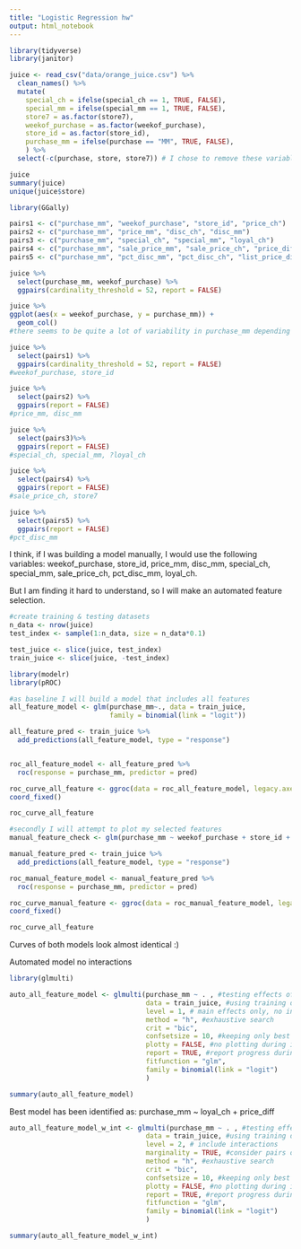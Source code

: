 ```yaml
---
title: "Logistic Regression hw"
output: html_notebook
---
```


```r
library(tidyverse)
library(janitor)
```

```r
juice <- read_csv("data/orange_juice.csv") %>%
  clean_names() %>%
  mutate(
    special_ch = ifelse(special_ch == 1, TRUE, FALSE),
    special_mm = ifelse(special_mm == 1, TRUE, FALSE),
    store7 = as.factor(store7),
    weekof_purchase = as.factor(weekof_purchase), 
    store_id = as.factor(store_id),
    purchase_mm = ifelse(purchase == "MM", TRUE, FALSE),
    ) %>%
  select(-c(purchase, store, store7)) # I chose to remove these variable right away as they are already represented in the dataset in other columns.

juice
summary(juice)
unique(juice$store)
```

```r
library(GGally)
```
```r
pairs1 <- c("purchase_mm", "weekof_purchase", "store_id", "price_ch")
pairs2 <- c("purchase_mm", "price_mm", "disc_ch", "disc_mm")
pairs3 <- c("purchase_mm", "special_ch", "special_mm", "loyal_ch")
pairs4 <- c("purchase_mm", "sale_price_mm", "sale_price_ch", "price_diff")
pairs5 <- c("purchase_mm", "pct_disc_mm", "pct_disc_ch", "list_price_diff")
```

```r
juice %>%
  select(purchase_mm, weekof_purchase) %>%
  ggpairs(cardinality_threshold = 52, report = FALSE)

juice %>%
ggplot(aes(x = weekof_purchase, y = purchase_mm)) +
  geom_col()
#there seems to be quite a lot of variability in purchase_mm depending on weekof_purchase, therefore I will keep weekof_purchase variable.

juice %>%
  select(pairs1) %>%
  ggpairs(cardinality_threshold = 52, report = FALSE)
#weekof_purchase, store_id

juice %>%
  select(pairs2) %>%
  ggpairs(report = FALSE)
#price_mm, disc_mm

juice %>%
  select(pairs3)%>%
  ggpairs(report = FALSE)
#special_ch, special_mm, ?loyal_ch

juice %>%
  select(pairs4) %>%
  ggpairs(report = FALSE)
#sale_price_ch, store7

juice %>%
  select(pairs5) %>%
  ggpairs(report = FALSE)
#pct_disc_mm
```
I think, if I was building a model manually, I would use the following variables: weekof_purchase, store_id, price_mm, disc_mm, special_ch, special_mm, sale_price_ch, pct_disc_mm, loyal_ch.

But I am finding it hard to understand, so I will make an automated feature selection.

```r
#create training & testing datasets
n_data <- nrow(juice)
test_index <- sample(1:n_data, size = n_data*0.1)

test_juice <- slice(juice, test_index)
train_juice <- slice(juice, -test_index)
```

```r
library(modelr)
library(pROC)
```


```r
#as baseline I will build a model that includes all features
all_feature_model <- glm(purchase_mm~., data = train_juice, 
                         family = binomial(link = "logit"))

all_feature_pred <- train_juice %>%
  add_predictions(all_feature_model, type = "response")


roc_all_feature_model <- all_feature_pred %>%
  roc(response = purchase_mm, predictor = pred)

roc_curve_all_feature <- ggroc(data = roc_all_feature_model, legacy.axes = TRUE)
coord_fixed()

roc_curve_all_feature

```


```r
#secondly I will attempt to plot my selected features
manual_feature_check <- glm(purchase_mm ~ weekof_purchase + store_id + price_mm + disc_mm + special_ch + special_mm + sale_price_ch + pct_disc_mm + loyal_ch, data = train_juice, family = binomial(link = "logit"))

manual_feature_pred <- train_juice %>%
  add_predictions(all_feature_model, type = "response")

roc_manual_feature_model <- manual_feature_pred %>%
  roc(response = purchase_mm, predictor = pred)

roc_curve_manual_feature <- ggroc(data = roc_manual_feature_model, legacy.axes = TRUE)
coord_fixed()

roc_curve_all_feature
```

Curves of both models look almost identical :)

Automated model no interactions

```r
library(glmulti)
```

```r
auto_all_feature_model <- glmulti(purchase_mm ~ . , #testing effects of all features
                                  data = train_juice, #using training dataset
                                  level = 1, # main effects only, no interactions
                                  method = "h", #exhaustive search
                                  crit = "bic", 
                                  confsetsize = 10, #keeping only best 10 models
                                  plotty = FALSE, #no plotting during iteration
                                  report = TRUE, #report progress during iteration
                                  fitfunction = "glm",
                                  family = binomial(link = "logit")
                                  )

summary(auto_all_feature_model)
```
Best model has been identified as: purchase_mm ~ loyal_ch + price_diff

```r
auto_all_feature_model_w_int <- glmulti(purchase_mm ~ . , #testing effects of all features
                                  data = train_juice, #using training dataset
                                  level = 2, # include interactions
                                  marginality = TRUE, #consider pairs only if features are in the model
                                  method = "h", #exhaustive search
                                  crit = "bic", 
                                  confsetsize = 10, #keeping only best 10 models
                                  plotty = FALSE, #no plotting during iteration
                                  report = TRUE, #report progress during iteration
                                  fitfunction = "glm",
                                  family = binomial(link = "logit")
                                  )

summary(auto_all_feature_model_w_int)
```









